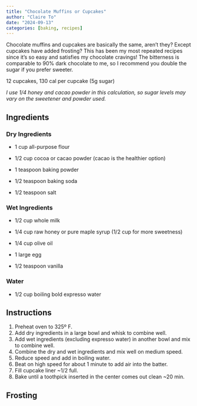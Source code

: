 ```yaml
---
title: "Chocolate Muffins or Cupcakes"
author: "Claire To"
date: "2024-09-13"
categories: [baking, recipes]
---
```


Chocolate muffins and cupcakes are basically the same, aren't they? Except cupcakes have added frosting? This has been my most repeated recipes since it's so easy and satisfies my chocolate cravings! The bitterness is comparable to 90% dark chocolate to me, so I recommend you double the sugar if you prefer sweeter.

12 cupcakes, 130 cal per cupcake (5g sugar)

*I use 1/4 honey and cacao powder in this calculation, so sugar levels may vary on the sweetener and powder used.*

## Ingredients

### Dry Ingredients

-   1 cup all-purpose flour

-   1/2 cup cocoa or cacao powder (cacao is the healthier option)

-   1 teaspoon baking powder

-   1/2 teaspoon baking soda

-   1/2 teaspoon salt

### Wet Ingredients

-   1/2 cup whole milk

-   1/4 cup raw honey or pure maple syrup (1/2 cup for more sweetness)

-   1/4 cup olive oil

-   1 large egg

-   1/2 teaspoon vanilla

### Water

-   1/2 cup boiling bold expresso water

## Instructions

1.  Preheat oven to 325º F.
2.  Add dry ingredients in a large bowl and whisk to combine well.
3.  Add wet ingredients (excluding expresso water) in another bowl and mix to combine well.
4.  Combine the dry and wet ingredients and mix well on medium speed.
5.  Reduce speed and add in boiling water.
6.  Beat on high speed for about 1 minute to add air into the batter.
7.  Fill cupcake liner \~1/2 full.
8.  Bake until a toothpick inserted in the center comes out clean \~20 min.

## Frosting
